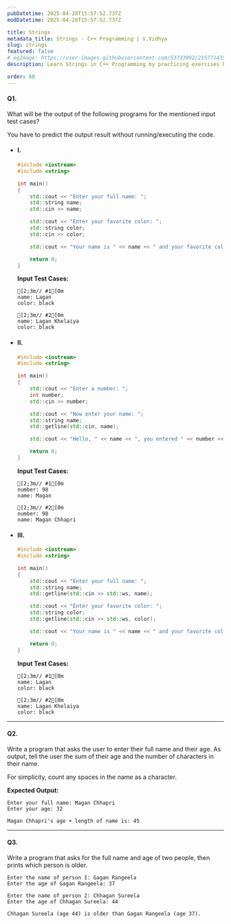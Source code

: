 ```yaml
---
pubDatetime: 2025-04-28T15:57:52.737Z
modDatetime: 2025-04-28T15:57:52.737Z

title: Strings
metadata_title: Strings - C++ Programming | V.Vidhya
slug: strings
featured: false
# ogImage: https://user-images.githubusercontent.com/53733092/215771435-25408246-2309-4f8b-a781-1f3d93bdf0ec.png
description: Learn Strings in C++ Programming by practicing exercises based on real-world scenarios with V.Vidhya.

order: 60
---
```



#### Q1.

What will be the output of the following programs for the mentioned input test cases?

<Admonition variant="caution" title="caution">
    You have to predict the output result without running/executing the code.
</Admonition>

- #### I.
    ```cpp
    #include <iostream>
    #include <string>

    int main()
    {
        std::cout << "Enter your full name: ";
        std::string name;
        std::cin >> name;

        std::cout << "Enter your favorite color: ";
        std::string color;
        std::cin >> color;

        std::cout << "Your name is " << name << " and your favorite color is " << color << '\n';

        return 0;
    }
    ```

    **Input Test Cases:**

    ```ansi
    [2;3m// #1[0m
    name: Lagan
    color: black

    [2;3m// #2[0m
    name: Lagan Khelaiya
    color: black
    ```

- #### II.
    ```cpp
    #include <iostream>
    #include <string>

    int main()
    {
        std::cout << "Enter a number: ";
        int number;
        std::cin >> number;

        std::cout << "Now enter your name: ";
        std::string name;
        std::getline(std::cin, name);

        std::cout << "Hello, " << name << ", you entered " << number << ".\n";

        return 0;
    }
    ```

    **Input Test Cases:**

    ```ansi
    [2;3m// #1[0m
    number: 98
    name: Magan

    [2;3m// #2[0m
    number: 98
    name: Magan Chhapri
    ```

- #### III.
    ```cpp
    #include <iostream>
    #include <string>

    int main()
    {
        std::cout << "Enter your full name: ";
        std::string name;
        std::getline(std::cin >> std::ws, name);

        std::cout << "Enter your favorite color: ";
        std::string color;
        std::getline(std::cin >> std::ws, color);

        std::cout << "Your name is " << name << " and your favorite color is " << color << '\n';

        return 0;
    }
    ```

    **Input Test Cases:**

    ```ansi
    [2;3m// #1[0m
    name: Lagan
    color: black

    [2;3m// #2[0m
    name: Lagan Khelaiya
    color: black
    ```

---

#### Q2.

Write a program that asks the user to enter their full name and their age. As output, tell the user the sum of their age and the number of characters in their name.

<Admonition variant="note" title="note">
    For simplicity, count any spaces in the name as a character.
</Admonition>

**Expected Output:**

```ansi
Enter your full name: Magan Chhapri
Enter your age: 32

Magan Chhapri's age + length of name is: 45
```

---

#### Q3.

Write a program that asks for the full name and age of two people, then prints which person is older.

```ansi
Enter the name of person 1: Gagan Rangeela
Enter the age of Gagan Rangeela: 37

Enter the name of person 2: Chhagan Sureela
Enter the age of Chhagan Sureela: 44

Chhagan Sureela (age 44) is older than Gagan Rangeela (age 37).
```